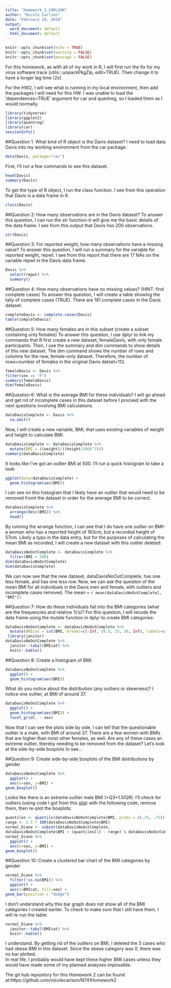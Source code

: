 ```yaml
---
title: "Homework_2_CARLSON"
author: "Nicole Carlson"
date: "February 19, 2018"
output:
  word_document: default
  html_document: default
---
```


```r
knitr::opts_chunk$set(echo = TRUE)
knitr::opts_chunk$set(warning = FALSE)
knitr::opts_chunk$set(message = FALSE)
```
For this homework, as with all of my work in R, I will first run the fix for my virus software
trace (utils:::unpackPkgZip, edit=TRUE).  Then change it to have a longer lag time (2s). 

For the HW2, I will see what is running in my local environment, then add the packages I will need for this HW.  I was unable to load the 'dependences=TRUE' argument for car and quantreg, so I loaded them as I would normally.
```r
library(tidyverse)
library(ggplot2)
library(quantreg)
library(car)
sessionInfo()
```
 
##Question 1.  What kind of R object is the Davis dataset?
I need to load data Davis into my working environment from the car package.
```r
data(Davis, package="car")
```
First, I'll run a few commands to see this dataset.
```r
head(Davis)
summary(Davis)
```
To get the type of R object, I run the class function.  I see from this operation that Davis is a data frame in R.
```r
class(Davis)
```
##Question 2:  How many observations are in the Davis dataset?
To answer this question, I can run the str function--it will give me the basic details of the data frame. I see from this output that Davis has 200 observations.
```r
str(Davis)
```
##Question 3:  For reported weight, how many observations have a missing value?
To answer this question, I will run a summary for the variable for reported weight, repwt.  I see from this report that there are 17 NAs on the variable repwt in the Davis data frame.
```r
Davis %>%
  select(repwt) %>%
  summary()
```
##Question 4: How many observations have no missing values? (HINT: find complete cases)
To answer this question, I will create a table showing the tally of complete cases (TRUE). There are 181 complete cases in the Davis dataset.  
```r
completeDavis <- complete.cases(Davis)
table(completeDavis)
```

##Question 5: How many females are in this subset (create a subset containing only females)
To answer this question, I use dplyr to link my commands that R first create a new dataset, femaleDavis, with only female participants.  Then, I use the summary and dim commands to show details of this new dataset.  The dim command shows the number of rows and columns for the new, female-only dataset. Therefore, the number of rows=number of females in the original Davis datset=112.
```r
femaleDavis <- Davis %>%
filter(sex == "F")
summary(femaleDavis)
dim(femaleDavis)
```
##Question 6:  What is the average BMI for these individuals?
I will go ahead and get rid of incomplete cases in this dataset before I proceed with the next questions involving BMI calculations.
```r
dataDavisComplete <- Davis %>%
  na.omit()
```
Now, I will create a new variable, BMI, that uses existing variables of weight and height to calculate BMI. 
```r
dataDavisComplete <- dataDavisComplete %>%
  mutate(BMI = ((weight)/((height/100)^2)))
summary(dataDavisComplete)
```
It looks like I've got an outlier BMI at 500.  I'll run a quick histogram to take a look:
```r
ggplot(data=dataDavisComplete) + 
  geom_histogram(aes(BMI))
```
I can see on this histogram that I likely have an outlier that would need to be removed fromt the dataset in order for the average BMI to be correct.
```r
dataDavisComplete %>%
  arrange(desc(BMI)) %>%
  head()
```
By running the arrange function, I can see that I do have one outlier on BMI--a woman who has a reported height of 163cm, but a recorded height of 57cm.  Likely a typo in the data entry, but for the purposes of calculating the mean BMI as recorded, I will create a new dataset with this outlier deleted:
```r
dataDavisNoOutComplete <- dataDavisComplete %>%
  filter(BMI < 500)
dim(dataDavisNoOutComplete)
dim(dataDavisComplete)
```
We can now see that the new dataset, dataDavisNoOutComplete, has one less female, and has one less row.  Now, we can ask the question of the mean BMI for all individuals in the Davis men and female, with outliers and incomplete cases removed.  The mean = `r mean(dataDavisNoOutComplete[, "BMI"])`

##Question 7: How do these individuals fall into the BMI categories (what are the frequencies and relative %’s)?
For this question, I will recode the data frame using the mutate function in dplyr to create BMI categories:
```r
dataDavisNoOutComplete <- dataDavisNoOutComplete %>%
  mutate(BMIcat = cut(BMI, breaks=c(-Inf, 18.5, 25, 30, Inf), labels=c("Underweight","Normal","Overweight", "Obese")))
 library(janitor) 
dataDavisNoOutComplete %>%
  janitor::tabyl(BMIcat) %>%
  knitr::kable()
```

##Question 8: Create a histogram of BMI.
```r
dataDavisNoOutComplete %>%
  ggplot() +
  geom_histogram(aes(BMI))
```
What do you notice about the distribution (any outliers or skewness)?
I notice one outlier, at BMI of around 37.

```r
dataDavisNoOutComplete %>%
  ggplot() +
  geom_histogram(aes(BMI)) +
  facet_grid(. ~ sex)
```
Now that I can see the plots side by side, I can tell that the questionable outlier is a male, with BMI of around 37.  There are a few women with BMIs that are higher than most other females, as well.  Are any of these cases an extreme outlier, thereby needing to be removed from the dataset? Let's look at the side-by-side boxplots to see...

##Question 9: Create side-by-side boxplots of the BMI distributions by gender
```r
dataDavisNoOutComplete %>%
  ggplot() +
  aes(x=sex, y=BMI) +
geom_boxplot()
```
Looks like there is an extreme outlier male BMI (>Q3+1.5IQR).
I'll check for outliers (using code I got from this [site](https://www.packtpub.com/mapt/book/big_data_and_business_intelligence/9781784391034/2/ch02lvl1sec22/detecting-and-removing-outliers)) with the following code, remove them, then re-plot the boxplots:
```r
quantiles <- quantile(dataDavisNoOutComplete$BMI, probs = c(.25, .75))
range <- 1.5 * IQR(dataDavisNoOutComplete$BMI)
normal_Diane <- subset(dataDavisNoOutComplete,
dataDavisNoOutComplete$BMI > (quantiles[1] - range) & dataDavisNoOutComplete$BMI < (quantiles[2] + range))
normal_Diane %>%
  ggplot() +
  aes(x=sex, y=BMI) +
geom_boxplot()
```

##Question 10: Create a clustered bar chart of the BMI categories by gender
```r
normal_Diane %>%
  filter(!is.na(BMI)) %>%
  ggplot() +
  aes(x=BMIcat, fill=sex) +
geom_bar(position = "dodge")
```
I don't understand why this bar graph does not show all of the BMI categories I created earlier.  To check to make sure that I still have them, I will re-run the table:
```r
normal_Diane %>%
  janitor::tabyl(BMIcat) %>%
  knitr::kable()
```


I understand.  By getting rid of the outliers on BMI, I deleted the 3 cases who had obese BMI in this dataset. Since the obese category was 0, there was no bar plotted.  
In real life, I probably would have kept these higher BMI cases unless they would have made some of my planned analyses impossible.

The git hub repository for this Homework 2 can be found at:https://github.com/nicolecarlson/N741Homework2






